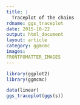 ```yaml
---
title: |
  Traceplot of the chains
rdname: ggs_traceplot
date: 2015-10-22
output: html_document
layout: article
category: ggmcmc
images:
FRONTFOMATTER_IMAGES
---
```


```r
library(ggplot2)
library(ggmcmc)
```

```r
data(linear)
ggs_traceplot(ggs(s))



```